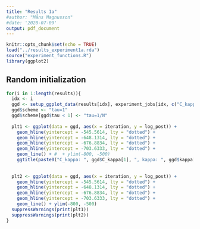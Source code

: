 ```yaml
---
title: "Results 1a"
#author: "Måns Magnusson"
#date: '2020-07-09'
output: pdf_document
---
```


```r
knitr::opts_chunk$set(echo = TRUE)
load("../results_experiment1a.rda")
source("experiment_functions.R")
library(ggplot2)
```

## Random initialization

```r
for(i in 1:length(results)){
  idx <- i
  ggd <- setup_ggplot_data(results[idx], experiment_jobs[idx, c("C_kappa", "kappa")])
  ggd$scheme <- "tau=1"
  ggd$scheme[ggd$tau < 1] <- "tau=1/N"
  
  plt1 <- ggplot(data = ggd, aes(x = iteration, y = log_post)) + 
    geom_hline(yintercept = -545.5614, lty = "dotted") + 
    geom_hline(yintercept = -648.1314, lty = "dotted") +  
    geom_hline(yintercept = -676.8834, lty = "dotted") +    
    geom_hline(yintercept = -703.6333, lty = "dotted") +    
    geom_line() + #  + ylim(-800, -500) 
    ggtitle(paste0("C_kappa: ", ggd$C_kappa[1], ", kappa: ", ggd$kappa[1]))
  
  
  plt2 <- ggplot(data = ggd, aes(x = iteration, y = log_post)) + 
    geom_hline(yintercept = -545.5614, lty = "dotted") + 
    geom_hline(yintercept = -648.1314, lty = "dotted") +  
    geom_hline(yintercept = -676.8834, lty = "dotted") +    
    geom_hline(yintercept = -703.6333, lty = "dotted") +    
    geom_line() + ylim(-800, -500)
  suppressWarnings(print(plt1))
  suppressWarnings(print(plt2))
}

```


